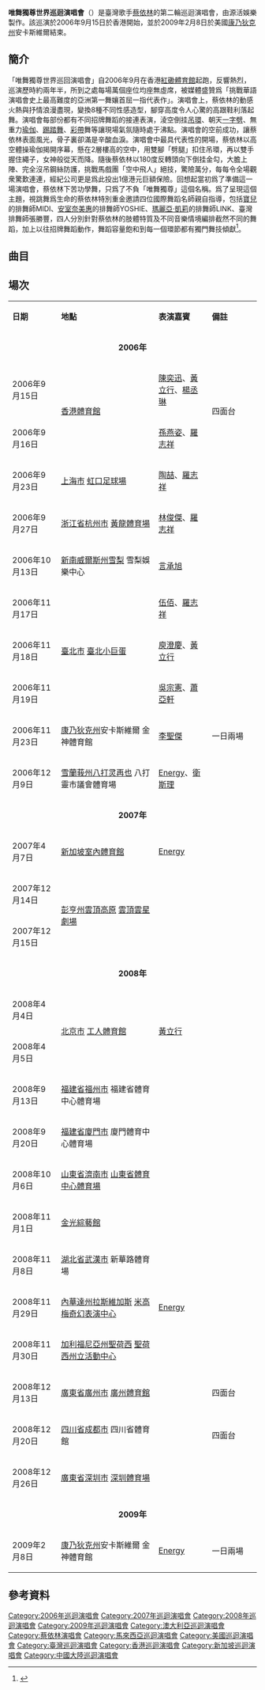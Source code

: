 {{Infobox concert
| concert_tour_name = 唯舞獨尊世界巡迴演唱會
| image             = Jolin Tsai - Dancing Forever World Tour (poster).jpg
| caption           = 演唱會首版海報
| artist            = [[蔡依林|蔡依林]]
| location          = 亞洲、大洋洲、北美洲
| type              = 世界
| album             = 《[[舞孃_(專輯)|舞孃]]》
| start_date        = {{Start date|2006|09|15}}
| end_date          = {{End date|2009|02|08}}
| number_of_shows   = 28
| last_tour         = [[J1世界巡迴演唱會|J1世界巡迴演唱會]]<br/>（2004－2006年）
| this_tour         = '''唯舞獨尊世界巡迴演唱會'''<br />（2006－2009年）
| next_tour         = [[Myself世界巡迴演唱會|Myself世界巡迴演唱會]]<br/>（2010－2013年）
}}

'''唯舞獨尊世界巡迴演唱會'''（{{lang-en|'''Dancing Forever World Tour'''}}）是臺灣歌手[[蔡依林|蔡依林]]的第二輪巡迴演唱會，由源活娛樂製作。該巡演於2006年9月15日於香港開始，並於2009年2月8日於美國[[康乃狄克州|康乃狄克州]]安卡斯維爾結束。

== 簡介 ==
「唯舞獨尊世界巡回演唱會」自2006年9月在香港[[香港體育館|紅磡體育館]]起跑，反響熱烈，巡演歷時約兩年半，所到之處每場萬個座位均座無虛席，被媒體盛贊爲「挑戰華語演唱會史上最高難度的亞洲第一舞孃首屈一指代表作」。演唱會上，蔡依林的動感火熱與抒情浪漫盡現，變換8種不同性感造型，腳穿高度令人心驚的高跟鞋利落起舞。演唱會每部份都有不同招牌舞蹈的接連表演，淩空倒挂[[吊环|吊環]]、朝天[[劈叉|一字劈]]、無重力[[瑜伽|瑜伽]]、[[踢踏舞|踢踏舞]]、[[艺术体操|彩帶]]舞等讓現場氣氛隨時處于沸點。演唱會的空前成功，讓蔡依林表面風光，骨子裏卻滿是辛酸血淚。演唱會中最具代表性的開場，蔡依林以高空體操瑜伽揭開序幕，懸在2層樓高的空中，用雙腳「劈腿」扣住吊環，再以雙手握住繩子，女神般從天而降。隨後蔡依林以180度反轉頭向下倒挂金勾，大膽上陣、完全沒吊鋼絲防護，挑戰馬戲團「空中飛人」絕技，驚險萬分，每每令全場觀衆驚歎連連，經紀公司更是爲此投出1億港元巨額保險。回想起當初爲了準備這一場演唱會，蔡依林下苦功學舞，只爲了不負「唯舞獨尊」這個名稱。爲了呈現這個主題，視跳舞爲生命的蔡依林特別重金邀請四位國際舞蹈名師親自指導，包括[[寶兒|寶兒]]的排舞師MIDI、[[安室奈美惠|安室奈美惠]]的排舞師YOSHIE、[[瑪麗亞·凱莉|瑪麗亞·凱莉]]的排舞師LINK、臺灣排舞師張勝豐，四人分別針對蔡依林的肢體特質及不同音樂情境編排截然不同的舞蹈，加上以往招牌舞蹈動作，舞蹈容量飽和到每一個環節都有獨門舞技傾獻<ref>{{cite web|url=http://www.taiwan.cn/yl/wtxx/200803/t20080312_604488.htm|title=2008蔡依林“唯舞独尊”北京演唱会|date=2008年3月12日|work=中國臺灣網|deadurl=yes|archiveurl=https://web.archive.org/web/20151227104909/http://www.taiwan.cn/yl/wtxx/200803/t20080312_604488.htm|archivedate=2015年12月27日|accessdate=2015年12月26日}}</ref>。

== 曲目 ==
{{hidden
|headercss=background: #ccccff; font-size: 100%; width: 90%;
|contentcss=text-align: left; font-size: 100%; width: 90%;
| header = 2006
| content =
{{div col|cols=2}}
#玩美
#[[唇唇欲動_(蔡依林歌曲)|唇唇欲動]]
#招牌動作
#樂園
#布拉格廣場
#許願池的希臘少女
#假面的告白
#天空
#檸檬草的味道
#假裝
#馬德里不思議
#就是愛
#說愛你
#Prove It
#Mr. Q
#睜一隻眼閉一隻眼
#馬甲上的繩索
#始作俑者
#反覆記號
#開場白
#懷念
#[[唯舞獨尊_(歌曲)|唯舞獨尊]]
#[[野蠻遊戲|野蠻遊戲]]
#愛情三十六計
#[[看我72變_(歌曲)|看我72變]]
#[[舞孃_(歌曲)|舞孃]]
#倒帶
{{div col end}}
}}{{hidden
|headercss=background: #ccccff; font-size: 100%; width: 90%;
|contentcss=text-align: left; font-size: 100%; width: 90%;
| header = 2006－07
| content =
{{div col|cols=2}}
#玩美
#招牌動作
#Mr. Q
#樂園
#獨佔神話
#許願池的希臘少女
#懷念
#假面的告白
#檸檬草的味道
#馬德里不思議
#就是愛
#說愛你
#Prove It
#[[唇唇欲動_(蔡依林歌曲)|唇唇欲動]]
#睜一隻眼閉一隻眼
#開場白
#假裝
#天空
#[[唯舞獨尊_(歌曲)|唯舞獨尊]]
#[[野蠻遊戲|野蠻遊戲]]
#愛情三十六計
#[[看我72變_(歌曲)|看我72變]]
#[[舞孃_(歌曲)|舞孃]]
#倒帶
{{div col end}}
}}{{hidden
|headercss=background: #ccccff; font-size: 100%; width: 90%;
|contentcss=text-align: left; font-size: 100%; width: 90%;
| header = 2007－09
| content =
{{div col|cols=2}}
#玩美
#招牌動作
#Mr. Q
#樂園
#許願池的希臘少女
#Prove It
#一個人
#檸檬草的味道
#懷念
#馬德里不思議
#[[日不落|日不落]]
#[[特務J_(歌曲)|特務J]]
#[[唇唇欲動_(蔡依林歌曲)|唇唇欲動]]
#睜一隻眼閉一隻眼
#假面的告白
#假裝
#天空
#[[唯舞獨尊_(歌曲)|唯舞獨尊]]
#[[野蠻遊戲|野蠻遊戲]]
#愛情三十六計
#愛無赦
#[[看我72變_(歌曲)|看我72變]]
#[[舞孃_(歌曲)|舞孃]]
#倒帶
{{div col end}}
}}

== 場次 ==
{| class="wikitable" width=100% 
|- align= center
|style="width:15%"|'''日期'''||style="width:30%"|'''地點'''||style="width:15%"|'''表演嘉賓'''||style="width:15%"|'''備註'''
|- bgcolor="#DDDDDD"
| colspan="4" align="center" |'''2006年'''
|-
|align="left"| 2006年9月15日 || rowspan="2" |{{HKG}} [[香港體育館|香港體育館]] || [[陳奕迅|陳奕迅]]、[[黃立行|黃立行]]、[[楊丞琳|楊丞琳]]  || rowspan="2" |四面台
|-
|align="left"| 2006年9月16日 || [[孙燕姿|孫燕姿]]、[[羅志祥|羅志祥]]
|-
|align="left"| 2006年9月23日 ||{{CHNML}}[[上海市|上海市]] [[虹口足球场|虹口足球場]] || [[陶喆|陶喆]]、[[羅志祥|羅志祥]] || 
|-
|align="left"| 2006年9月27日 ||{{CHNML}}[[浙江省|浙江省]][[杭州市|杭州市]] [[黄龙体育中心|黃龍體育場]] || [[林俊杰|林俊傑]]、[[羅志祥|羅志祥]]  || 
|-
|align="left"| 2006年10月13日 ||{{AUS}}[[新南威爾士州|新南威爾斯州]][[悉尼|雪梨]] 雪梨娛樂中心 || [[言承旭|言承旭]] || 
|-
|align="left"| 2006年11月17日 || rowspan="3" |{{TWN}}[[臺北市|臺北市]] [[臺北小巨蛋|臺北小巨蛋]] || [[伍佰|伍佰]]、[[羅志祥|羅志祥]] || 
|-
|align="left"| 2006年11月18日 || [[庾澄慶|庾澄慶]]、[[黃立行|黃立行]] || 
|-
|align="left"| 2006年11月19日 || [[吳宗憲|吳宗憲]]、[[蕭亞軒|蕭亞軒]] || 
|-
|align="left"| 2006年11月23日 ||{{USA}}[[康乃狄克州|康乃狄克州]]安卡斯維爾 金神體育館 || [[李聖傑|李聖傑]] || 一日兩場
|-
|align="left"| 2006年12月9日 ||{{MYS}}[[雪蘭莪|雪蘭莪州]][[八打灵再也|八打灵再也]] 八打靈市議會體育場 || [[Energy|Energy]]、[[衛斯理_(藝人)|衛斯理]] || 
|- bgcolor="#DDDDDD"
| colspan="4" align="center" |'''2007年'''
|-
|align="left"| 2007年4月7日 ||{{SGP}} [[新加坡室内体育馆|新加坡室內體育館]] || [[Energy|Energy]]  || 
|-
|align="left"| 2007年12月14日 || rowspan="2" |{{MYS}}[[彭亨|彭亨州]][[雲頂高原|雲頂高原]] [[雲頂高原|雲頂雲星劇場]] ||  || 
|-
|align="left"| 2007年12月15日 ||  || 
|- bgcolor="#DDDDDD"
| colspan="4" align="center" |'''2008年'''
|-
|align="left"| 2008年4月4日 || rowspan="2" |{{CHNML}}[[北京市|北京市]] [[北京工人体育馆|工人體育館]] || rowspan="2" | [[黃立行|黃立行]]  || 
|-
|align="left"| 2008年4月5日 || 
|-
|align="left"| 2008年9月13日 ||{{CHNML}}[[福建省|福建省]][[福州市|福州市]] 福建省體育中心體育場 ||  || 
|-
|align="left"| 2008年9月20日 ||{{CHNML}}[[福建省|福建省]][[厦门市|廈門市]] 廈門體育中心體育場 || rowspan="9" | [[Energy|Energy]] || 
|-
|align="left"| 2008年10月6日 ||{{CHNML}}[[山东省|山東省]][[济南市|濟南市]] [[山东省体育中心体育场|山東省體育中心體育場]] || 
|-
|align="left"| 2008年11月1日 ||{{MAC}} [[金光綜藝館|金光綜藝館]] || 
|-
|align="left"| 2008年11月8日 ||{{CHNML}}[[湖北省|湖北省]][[武汉市|武漢市]] 新華路體育場 || 
|-
|align="left"| 2008年11月29日 ||{{USA}}[[内华达州|內華達州]][[拉斯维加斯|拉斯維加斯]] [[美高梅大酒店|米高梅奇幻表演中心]] || 
|-
|align="left"| 2008年11月30日 ||{{USA}}[[加利福尼亚州|加利福尼亞州]][[聖荷西_(加利福尼亞州)|聖荷西]] [[聖荷西州立活動中心|聖荷西州立活動中心]] || 
|-
|align="left"| 2008年12月13日 ||{{CHNML}}[[广东省|廣東省]][[广州市|廣州市]] [[广州体育馆|廣州體育館]] || 四面台
|-
|align="left"| 2008年12月20日 ||{{CHNML}}[[四川省|四川省]][[成都市|成都市]] 四川省體育館 || 四面台
|-
|align="left"| 2008年12月26日 ||{{CHNML}}[[广东省|廣東省]][[深圳市|深圳市]] [[深圳体育场|深圳體育場]] || 
|- bgcolor="#DDDDDD"
| colspan="4" align="center" |'''2009年'''
|-
|align="left"| 2009年2月8日 ||{{USA}}[[康乃狄克州|康乃狄克州]]安卡斯維爾 金神體育館 || [[Energy|Energy]] || 一日兩場
|}

== 參考資料 ==
{{Reflist}}

{{蔡依林}}

[[Category:2006年巡迴演唱會|Category:2006年巡迴演唱會]]
[[Category:2007年巡迴演唱會|Category:2007年巡迴演唱會]]
[[Category:2008年巡迴演唱會|Category:2008年巡迴演唱會]]
[[Category:2009年巡迴演唱會|Category:2009年巡迴演唱會]]
[[Category:澳大利亞巡迴演唱會|Category:澳大利亞巡迴演唱會]]
[[Category:蔡依林演唱會|Category:蔡依林演唱會]]
[[Category:馬來西亞巡迴演唱會|Category:馬來西亞巡迴演唱會]]
[[Category:美國巡迴演唱會|Category:美國巡迴演唱會]]
[[Category:臺灣巡迴演唱會|Category:臺灣巡迴演唱會]]
[[Category:香港巡迴演唱會|Category:香港巡迴演唱會]]
[[Category:新加坡巡迴演唱會|Category:新加坡巡迴演唱會]]
[[Category:中國大陸巡迴演唱會|Category:中國大陸巡迴演唱會]]